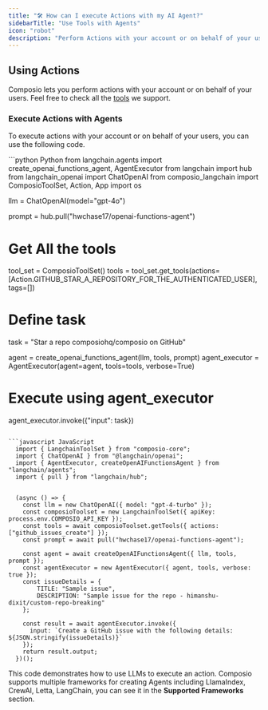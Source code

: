 ```yaml
---
title: "🛠️ How can I execute Actions with my AI Agent?"
sidebarTitle: "Use Tools with Agents"
icon: "robot"
description: "Perform Actions with your account or on behalf of your users with Agents"
---
```

## Using Actions

Composio lets you perform actions with your account or on behalf of your users. Feel free to check all the [tools](https://app.composio.dev/apps) we support. 

### Execute Actions with Agents

To execute actions with your account or on behalf of your users, you can use the following code.

<CodeGroup>
```python Python
from langchain.agents import create_openai_functions_agent, AgentExecutor
from langchain import hub
from langchain_openai import ChatOpenAI
from composio_langchain import ComposioToolSet, Action, App
import os


llm = ChatOpenAI(model="gpt-4o")

prompt = hub.pull("hwchase17/openai-functions-agent")

# Get All the tools
tool_set = ComposioToolSet()
tools = tool_set.get_tools(actions=[Action.GITHUB_STAR_A_REPOSITORY_FOR_THE_AUTHENTICATED_USER], tags=[])

# Define task
task = "Star a repo composiohq/composio on GitHub"

agent = create_openai_functions_agent(llm, tools, prompt)
agent_executor = AgentExecutor(agent=agent, tools=tools, verbose=True)

# Execute using agent_executor
agent_executor.invoke({"input": task})
```

```javascript JavaScript
  import { LangchainToolSet } from "composio-core";
  import { ChatOpenAI } from "@langchain/openai";
  import { AgentExecutor, createOpenAIFunctionsAgent } from "langchain/agents";
  import { pull } from "langchain/hub";


  (async () => {
    const llm = new ChatOpenAI({ model: "gpt-4-turbo" });
    const composioToolset = new LangchainToolSet({ apiKey: process.env.COMPOSIO_API_KEY });
    const tools = await composioToolset.getTools({ actions: ["github_issues_create"] });
    const prompt = await pull("hwchase17/openai-functions-agent");

    const agent = await createOpenAIFunctionsAgent({ llm, tools, prompt });
    const agentExecutor = new AgentExecutor({ agent, tools, verbose: true });
    const issueDetails = {
        TITLE: "Sample issue",
        DESCRIPTION: "Sample issue for the repo - himanshu-dixit/custom-repo-breaking"
    };

    const result = await agentExecutor.invoke({
      input: `Create a GitHub issue with the following details: ${JSON.stringify(issueDetails)}`
    });
    return result.output;
  })();
  ```
</CodeGroup>

This code demonstrates how to use LLMs to execute an action. 
Composio supports multiple frameworks for creating Agents including LlamaIndex, CrewAI, Letta, LangChain, you can see it in the **Supported Frameworks** section.
